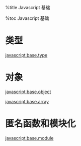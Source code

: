 
%title Javascript 基础

%toc Javascript 基础


= 类型 =

[[javascript.base.type]]



= 对象 =

[[javascript.base.object]]

[[javascript.base.array]]



= 匿名函数和模块化 =

[[javascript.base.module]]
